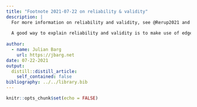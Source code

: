 ```yaml
---
title: "Footnote 2021-07-22 on reliability & validity"
description: |
  For more information on reliability and validity, see @Rerup2021 and @March1991a.
  
  A good way to explain reliability and validity is to make use of edge cases. One such 
  
author:
  - name: Julian Barg
    url: https://jbarg.net
date: 07-22-2021
output:
  distill::distill_article:
    self_contained: false
bibliography: ../../library.bib
---
```



```r
knitr::opts_chunk$set(echo = FALSE)
```

